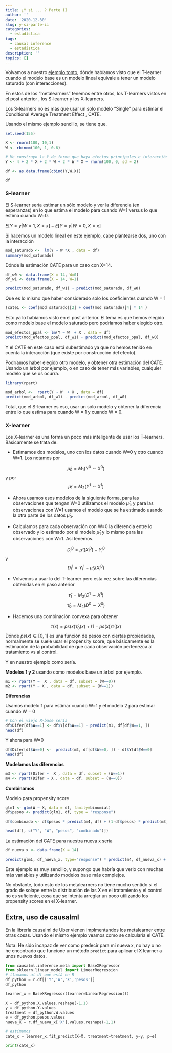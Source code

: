 ```yaml
---
title: ¿Y si ... ? Parte II
author: ''
date: '2020-12-30'
slug: y-si-parte-ii
categories:
  - estadística
tags:
  - causal inference
  - estadística
description: ''
topics: []
---
```



Volvamos a nuestro [ejemplo tonto](https://muestrear-no-es-pecado.netlify.app/2020/11/15/y-si-parte-i/), dónde habíamos visto que el T-learner cuando el modelo base es un modelo lineal equivale a tener un modelo saturado (con interacciones). 

En estos de los "metalearners" tenemos entre otros, los T-learners vistos en el post anterior , los S-learner y los X-learners.

Los S-learners no es más que usar un solo modelo "Single" para estimar el Conditional Average Treatment Effect , CATE. 

Usando el mismo ejemplo sencillo, se tiene que. 

```r
set.seed(155)

X <- rnorm(100, 10,1)
W <- rbinom(100, 1, 0.6)

# Me construyo la Y de forma que haya efectos principales e interacción
Y <- 4 + 2 * X + 2 * W + 2 * W * X + rnorm(100, 0, sd = 2)

df <- as.data.frame(cbind(Y,W,X))

df

```

### S-learner

El S-learner sería estimar un sólo modelo y ver la diferencia (en esperanzas) en lo que estima el modelo para cuando W=1 versus lo que estima cuando W=0. 

$E[Y=y | W=1, X=x] - E[Y=y | W=0, X=x]$

Si hacemos un modelo lineal en este ejemplo, cabe plantearse dos, uno con la interacción

```r
mod_saturado <-  lm(Y ~ W *X , data = df)
summary(mod_saturado)
```

Dónde la estimación CATE para un caso con X=14. 

```r
df_w0 <- data.frame(X = 14, W=0)
df_w1 <- data.frame(X = 14, W=1)

predict(mod_saturado, df_w1) - predict(mod_saturado, df_w0)

```

Que es lo mismo que haber considerado solo los coeficientes cuando W = 1

```r

(cate1 <- coef(mod_saturado)[2] + coef(mod_saturado)[4] * 14 )
```

Esto ya lo habíamos visto en el post anterior. El tema es que hemos elegido como modelo base el modelo saturado pero podríamos haber elegido otro. 

```r
mod_efectos_ppal <- lm(Y ~ W  + X , data = df)
predict(mod_efectos_ppal, df_w1) - predict(mod_efectos_ppal, df_w0)
```
Y el CATE en este caso está subestimado ya que no hemos tenido en cuenta la interacción (que existe por construcción del efecto).

Podríamos haber elegido otro modelo, y obtener otra estimación del CATE. Usando un árbol por ejemplo, o en caso de tener más variables, cualquier modelo que se os ocurra. 

```r
library(rpart)

mod_arbol <-  rpart(Y ~ W  + X , data = df)
predict(mod_arbol, df_w1) - predict(mod_arbol, df_w0)

```

Total, que el S-learner es eso, usar un sólo modelo y obtener la diferencia entre lo que estima para cuando W = 1 y cuando W = 0. 

### X-learner

Los X-learner es una forma un poco más inteligente de usar los T-learners.  Básicamente se trata de.

* Estimamos dos modelos, uno con los datos cuando W=0 y otro cuando W=1.  Los notamos por 

$$\hat{\mu}_{0} = M_{1}(Y^0 \sim X^0)$$
y por 
$$\hat{\mu}_{1} = M_{2}(Y^1 \sim X^1)$$


* Ahora usamos esos modelos de la siguiente forma, para las observaciones que tengan W=0 utilizamos el modelo  $\hat{\mu}_{1}$,  y para las observaciones con W=1 usamos  el modelo que se ha estimado usando la otra parte de los datos  $\hat{\mu}_{0}$. 

* Calculamos para cada observación con W=0 la diferencia entre lo observado y lo estimado por el modelo $\hat{\mu}_{1}$ y lo mismo para las observaciones con W=1. Así tenemos.

$$D_{i}^{0} = \hat{\mu}_{1}(X_{i}^{0})- Y_{i}^{0} $$
y 
$$D_{i}^{1} = Y_{i}^{1} - \hat{\mu}_{0}(X_{i}^{0})$$

* Volvemos a usar lo del T-learner pero esta vez sobre las diferencias obtenidas en el paso anterior

$$\hat{\tau}_1 = M_{3}(D^1 \sim X^1) $$
$$\hat{\tau}_0 = M_{4}(D^0 \sim X^0) $$

* Hacemos una combinación convexa para obtener 

$$\hat{\tau}(x) = ps(x)\hat{\tau}_0(x) + (1- ps(x))\hat{\tau}_1(x) $$
Dónde $ps(x) \in [0,1]$ es una función de pesos con ciertas propiedades, normalmente se suele usar el propensity score,  que básicamente es la estimación de la probabilidad de que cada observación pertenezca al tratamiento vs al control. 

Y en nuestro ejemplo como sería. 

**Modelos 1 y 2** usando como modelos base un árbol por ejemplo. 

```r
m1 <- rpart(Y ~  X , data = df, subset = (W==0))
m2 <- rpart(Y ~ X , data = df, subset = (W==1))

```

**Diferencias**

Usamos modelo 1 para estimar cuando W=1 y el modelo 2 para estimar cuando W = 0

```r
# Con el viejo R-base sería 
df$Difer[df$W==1] <- df$Y[df$W==1] - predict(m1, df[df$W==1, ])
head(df)
```

Y ahora para W=0

```r
df$Difer[df$W==0] <-  predict(m2, df[df$W==0, ]) - df$Y[df$W==0] 
head(df)
```

**Modelamos las diferencias**


```r
m3 <- rpart(Difer ~  X , data = df, subset = (W==1))
m4 <- rpart(Difer ~ X , data = df, subset = (W==0))
```

**Combinamos**

Modelo para propensity score

```r
glm1 <- glm(W ~ X, data = df, family=binomial)
df$pesos <- predict(glm1, df, type = "response")
```


```r
df$combinado <- df$pesos * predict(m4, df) + (1-df$pesos) * predict(m3, df) 

head(df[, c("Y", "W", "pesos", "combinado")])
```

La estimación del CATE para nuestra nueva x sería

```r
df_nueva_x <- data.frame(X = 14)

predict(glm1, df_nueva_x, type="response") * predict(m4, df_nueva_x) + (1-predict(glm1, df_nueva_x, type="response"))* predict(m3, df_nueva_x) 

```

Este ejemplo es muy sencillo, y supongo que habría que verlo con muchas más variables y utilizando modelos base más complejos. 

No obstante, todo esto de los metalearners no tiene mucho sentido si el grado de solape entre la distribución de las X en el tratamiento y el control no es suficiente, cosa que se intenta arreglar un poco utilizando los propensity scores en el X-learner.

## Extra, uso de causalml

En la librería causalml de Uber vienen implmentandos los metalearner entre otras cosas. 
Usando el mismo ejemplo veamos como se calcularía el CATE. 

Nota: He sido incapaz de ver como predecir para mi nueva x, no hay o no he encontrado que funcione un método `predict` para aplicar el X learner a unos nuevos datos. 

```python
from causalml.inference.meta import BaseXRegressor
from sklearn.linear_model import LinearRegression
# llamamos al df que está en R
df_python = r.df[['Y','W','X','pesos']]
df_python

```

```python
learner_x = BaseXRegressor(learner=LinearRegression())

X = df_python.X.values.reshape(-1,1)
y = df_python.Y.values
treatment = df_python.W.values
e = df_python.pesos.values
nueva_X = r.df_nueva_x['X'].values.reshape(-1,1)

# estimamos
cate_x = learner_x.fit_predict(X=X, treatment=treatment, y=y, p=e)

print(cate_x)


```

